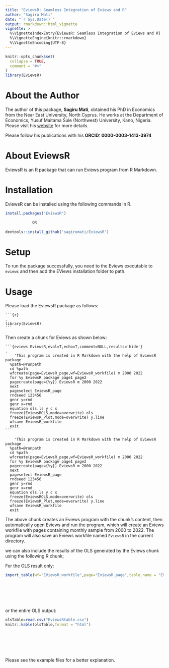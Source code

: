```yaml
---
title: "EviewsR: Seamless Integration of Eviews and R"
author: "Sagiru Mati"
date: "`r Sys.Date()`"
output: rmarkdown::html_vignette
vignette: >
  %\VignetteIndexEntry{EviewsR: Seamless Integration of Eviews and R}
  %\VignetteEngine{knitr::rmarkdown}
  %\VignetteEncoding{UTF-8}
---
```


```r
knitr::opts_chunk$set(
  collapse = TRUE,
  comment = "#>"
)
library(EviewsR)
```


# About the Author


The author of this package, **Sagiru Mati**, obtained his PhD in Economics from the Near East University, North Cyprus. He works
at the Department of Economics, Yusuf Maitama Sule (Northwest)
University, Kano, Nigeria. Please visit his [website](https://smati.com.ng) for more details.

Please follow his publications with his **ORCID: 0000-0003-1413-3974**

# About EviewsR

EviewsR is an R package that can run Eviews program from R Markdown. 


# Installation

EviewsR can be installed using the following commands in R.

```r
install.packages("EviewsR") 

            OR
            
devtools::install_github('sagirumati/EviewsR')
```



# Setup

To run the package successfully, you need to the Eviews executable to `eviews` and then add the EViews installation folder to path.

# Usage

Please load the EviewsR package as follows: 

````
```{r}                                                                .
library(EviewsR)
```
````


Then create a chunk for Eviews as shown below:

````` 
```{eviews EviewsR,eval=T,echo=T,comment=NULL,results='hide'}                .
    'This program is created in R Markdown with the help of EviewsR package
  %path=@runpath
  cd %path
  wfcreate(page=EviewsR_page,wf=EviewsR_workfile) m 2000 2022
  for %y EviewsR package page1 page2
  pagecreate(page={%y}) EviewsR m 2000 2022
  next
  pageselect EviewsR_page
  rndseed 123456
  genr y=rnd
  genr x=rnd
  equation ols.ls y c x
  freeze(EviewsROLS,mode=overwrite) ols
  freeze(EviewsR_Plot,mode=overwrite) y.line
  wfsave EviewsR_workfile
  exit
```  
`````


```eviews
    'This program is created in R Markdown with the help of EviewsR package
  %path=@runpath
  cd %path
  wfcreate(page=EviewsR_page,wf=EviewsR_workfile) m 2000 2022
  for %y EviewsR package page1 page2
  pagecreate(page={%y}) EviewsR m 2000 2022
  next
  pageselect EviewsR_page
  rndseed 123456
  genr y=rnd
  genr x=rnd
  equation ols.ls y c x
  freeze(EviewsROLS,mode=overwrite) ols
  freeze(EviewsR_Plot,mode=overwrite) y.line
  wfsave EviewsR_workfile
  exit
```  


The above chunk creates an Eviews program with the chunk's content, then automatically open Eviews and run the program, which will create an Eviews workfile with pages containing monthly sample from 2000 to 2022. The program will also save an Eviews workfile named `EviewsR` in the current directory.


we can also include the results of the OLS generated by the Eviews chunk using the following R chunk;

For the OLS result only:

```r
import_table(wf="EViewsR_workfile",page="EviewsR_page",table_name = "EViewsrOLS")
```

<br><br><br><br>

or the entire OLS output:

```r
olsTable=read.csv("EviewsRtable.csv")
knitr::kable(olsTable,format = "html")
```




<br><br><br><br>


Please see the example files for a better explanation.
